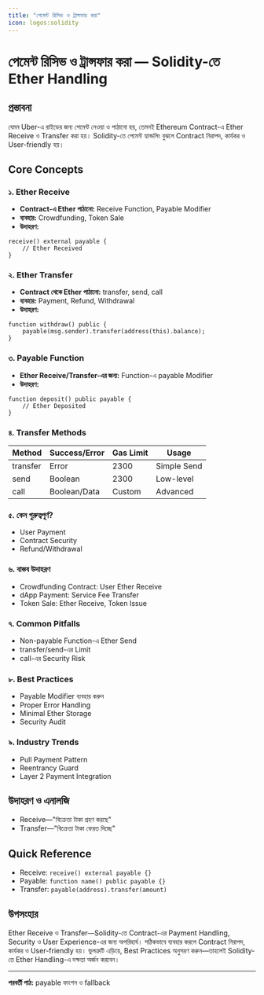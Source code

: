 ```yaml
---
title: "পেমেন্ট রিসিভ ও ট্রান্সফার করা"
icon: logos:solidity
---
```


# পেমেন্ট রিসিভ ও ট্রান্সফার করা — Solidity-তে Ether Handling

## প্রস্তাবনা

যেমন Uber-এ রাইডের জন্য পেমেন্ট নেওয়া ও পাঠানো হয়, তেমনই Ethereum Contract-এ Ether Receive ও Transfer করা হয়। Solidity-তে পেমেন্ট হ্যান্ডলিং বুঝলে Contract নিরাপদ, কার্যকর ও User-friendly হয়।

## Core Concepts

### ১. Ether Receive
- **Contract-এ Ether পাঠানো:** Receive Function, Payable Modifier
- **ব্যবহার:** Crowdfunding, Token Sale
- **উদাহরণ:**
```solidity
receive() external payable {
    // Ether Received
}
```

### ২. Ether Transfer
- **Contract থেকে Ether পাঠানো:** transfer, send, call
- **ব্যবহার:** Payment, Refund, Withdrawal
- **উদাহরণ:**
```solidity
function withdraw() public {
    payable(msg.sender).transfer(address(this).balance);
}
```

### ৩. Payable Function
- **Ether Receive/Transfer-এর জন্য:** Function-এ payable Modifier
- **উদাহরণ:**
```solidity
function deposit() public payable {
    // Ether Deposited
}
```

### ৪. Transfer Methods
| Method    | Success/Error | Gas Limit | Usage         |
|-----------|---------------|-----------|--------------|
| transfer  | Error         | 2300      | Simple Send  |
| send      | Boolean       | 2300      | Low-level    |
| call      | Boolean/Data  | Custom    | Advanced     |

### ৫. কেন গুরুত্বপূর্ণ?
- User Payment
- Contract Security
- Refund/Withdrawal

### ৬. বাস্তব উদাহরণ
- Crowdfunding Contract: User Ether Receive
- dApp Payment: Service Fee Transfer
- Token Sale: Ether Receive, Token Issue

### ৭. Common Pitfalls
- Non-payable Function-এ Ether Send
- transfer/send-এর Limit
- call-এর Security Risk

### ৮. Best Practices
- Payable Modifier ব্যবহার করুন
- Proper Error Handling
- Minimal Ether Storage
- Security Audit

### ৯. Industry Trends
- Pull Payment Pattern
- Reentrancy Guard
- Layer 2 Payment Integration

## উদাহরণ ও এনালজি
- Receive—"বিক্রেতা টাকা গ্রহণ করছে"
- Transfer—"বিক্রেতা টাকা ফেরত দিচ্ছে"

## Quick Reference

- Receive: `receive() external payable {}`
- Payable: `function name() public payable {}`
- Transfer: `payable(address).transfer(amount)`

## উপসংহার

Ether Receive ও Transfer—Solidity-তে Contract-এর Payment Handling, Security ও User Experience-এর জন্য অপরিহার্য। সঠিকভাবে ব্যবহার করলে Contract নিরাপদ, কার্যকর ও User-friendly হয়। ভুলত্রুটি এড়িয়ে, Best Practices অনুসরণ করুন—তাহলেই Solidity-তে Ether Handling-এ দক্ষতা অর্জন করবেন।

---

**পরবর্তী পাঠ:** payable ফাংশন ও fallback
